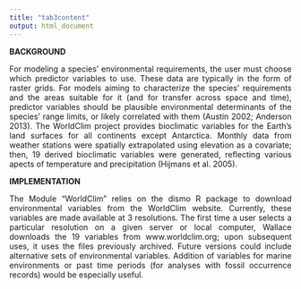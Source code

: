 ```yaml
---
title: "tab3content"
output: html_document
---
```

**BACKGROUND**
<p align="justify">
For modeling a species’ environmental requirements, the user must choose which predictor variables to use. These data are typically in the form of raster grids. For models aiming to characterize the species’ requirements and the areas suitable for it (and for transfer across space and time), predictor variables should be plausible environmental determinants of the species’ range limits, or likely correlated with them (Austin 2002; Anderson 2013). The WorldClim project provides bioclimatic variables for the Earth’s land surfaces for all continents except Antarctica. Monthly data from weather stations were spatially extrapolated using elevation as a covariate; then, 19 derived bioclimatic variables were generated, reflecting various apects of temperature and precipitation (Hijmans et al. 2005).  
</p>

**IMPLEMENTATION**
<p align="justify">
The Module “WorldClim” relies on the dismo R package to download environmental variables from the WorldClim website. Currently, these variables are made available at 3 resolutions. The first time a user selects a particular resolution on a given server or local computer, Wallace downloads the 19 variables from www.worldclim.org; upon subsequent uses, it uses the files previously archived. Future versions could include alternative sets of environmental variables. Addition of variables for marine environments or past time periods (for analyses with fossil occurrence records) would be especially useful.  
</p>
